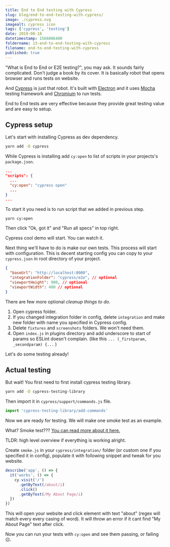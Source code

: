 ```yaml
---
title: End to End testing with Cypress
slug: blog/end-to-end-testing-with-cypress/
image: ./cypress.svg
imagealt: cypress icon
tags: ['cypress', 'testing']
date: 2019-08-18
datetimestamp: 1566086400
foldername: 13-end-to-end-testing-with-cypress
filename: end-to-end-testing-with-cypress
published: true
---
```


"What is End to End or E2E testing?", you may ask. It sounds fairly complicated. Don't judge a book by its cover. It is basically robot that opens browser and runs tests on website.

And [Cypress](https://www.cypress.io/) is just that robot. It's built with [Electron](https://electronjs.org/) and it uses [Mocha](https://mochajs.org/) testing framework and [Chromium](https://www.chromium.org/) to run tests.

End to End tests are very effective because they provide great testing value and are easy to setup.

## Cypress setup

Let's start with installing Cypress as dev dependency.

```bash
yarn add -D cypress
```

While Cypress is installing add `cy:open` to list of scripts in your projects's `package.json`.

```json
...
"scripts": {
  ...
  "cy:open": "cypress open"
  ...
}
...
```

To start it you need is to run script that we added in previous step.

    yarn cy:open

Then click "Ok, got it" and "Run all specs" in top right.

Cypress cool demo will start. You can watch it.

Next thing we'll have to do is make our own tests. This process will start with configuration. This is decent starting config you can copy to your `cypress.json` in root directory of your project.

```json
{
  "baseUrl": "http://localhost:8000",
  "integrationFolder": "cypress/e2e", // optional
  "viewportHeight": 900, // optional
  "viewportWidth": 400 // optional
}
```

There are few more optional _cleanup things to do._

1. Open cypress folder.
2. If you changed integration folder in config, delete `integration` and make new folder with name you specified in Cypress config.
3. Delete `fixtures` and `screenshots` folders. We won't need them.
4. Open `index.js` in plugins directory and add underscore to start of params so ESLint doesn't complain. (like this `... (_firstparam, _secondparam) {...` )

Let's do some testing already!

## Actual testing

But wait! You first need to first install cypress testing library.

```bash
yarn add -D cypress-testing-library
```

Then import it in `cypress/support/commands.js` file.

```js
import 'cypress-testing-library/add-commands'
```

Now we are ready for testing. We will make one smoke test as an example.

What? Smoke test??? [You can read more about it here.](<https://en.wikipedia.org/wiki/Smoke_testing_(software)>)

TLDR: high level overview if everything is working alright.

Create `smoke.js` in your `cypress/integration/` folder (or custom one if you specified it in config), populate it with following snippet and tweak for you website.

```js
describe('app', () => {
  it('works', () => {
    cy.visit('/')
      .getByText(/about/i)
      .click()
      .getByText(/My About Page/i)
  })
})
```

This will open your website and click element with text "about" (regex will match every every casing of word). It will throw an error if it cant find "My About Page" text after click.

Now you can run your tests with `cy:open` and see them passing, or failing ☹️.
